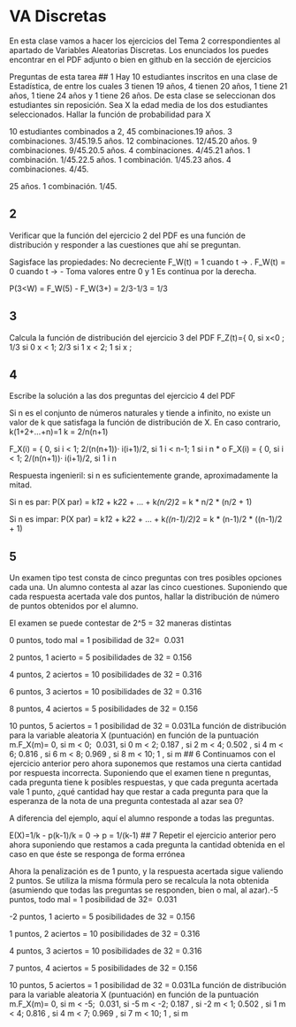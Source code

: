 # VA Discretas
En esta clase vamos a hacer los ejercicios del Tema 2 correspondientes al apartado de Variables Aleatorias Discretas. Los enunciados los puedes encontrar en el PDF adjunto o bien en github en la sección de ejercicios

Preguntas de esta tarea
## 1
Hay 10 estudiantes inscritos en una clase de Estadística, de entre los cuales 3 tienen 19 años, 4 tienen 20 años, 1 tiene 21 años, 1 tiene 24 años y 1 tiene 26 años. De esta clase se seleccionan dos estudiantes sin reposición. Sea X la edad media de los dos estudiantes seleccionados. Hallar la función de probabilidad para X

10 estudiantes combinados a 2, 45 combinaciones.19 años. 3 combinaciones. 3/45.19.5 años. 12 combinaciones. 12/45.20 años. 9 combinaciones. 9/45.20.5 años. 4 combinaciones. 4/45.21 años. 1 combinación. 1/45.22.5 años. 1 combinación. 1/45.23 años. 4 combinaciones. 4/45.

25 años. 1 combinación. 1/45.

## 2
Verificar que la función del ejercicio 2 del PDF es una función de distribución  y responder a las cuestiones que ahí se preguntan.

Sagisface las propiedades:
No decreciente
F_W(t) = 1 cuando t -> \infty.
F_W(t) = 0 cuando t -> -\infty
Toma valores entre 0 y 1
Es contínua por la derecha.

P(3<W\leq 5) = F_W(5) - F_W(3+) = 2/3-1/3 = 1/3

## 3
Calcula la función de distribución del ejercicio 3 del PDF
F_Z(t)={ 0, si x<0 ; 1/3 si 0 \leq x < 1; 2/3 si 1 \leq x < 2; 1 si x \geq 2;

## 4
Escribe la solución a las dos preguntas del ejercicio 4 del PDF

Si n es el conjunto de números naturales y tiende a infinito, no existe un valor de k que satisfaga la función de distribución de X.
En caso contrario, 
k(1+2+…+n)=1
k = 2/n(n+1)

F_X(i) = { 0, si i < 1; 2/(n(n+1))· i(i+1)/2, si 1 \leq i < n-1; 1 si i \geq n
* o F_X(i) = { 0, si i < 1; 2/(n(n+1))· i(i+1)/2, si 1 \leq i \leq n 

Respuesta ingenieril: si n es suficientemente grande, aproximadamente la mitad.

Si n es par:
P(X par) = k*1*2 + k*2*2 + ... + k*(n/2)*2 = k * n/2 * (n/2 + 1) 

Si n es impar:
P(X par) = k*1*2 + k*2*2 + ... + k*((n-1)/2)*2 = k * (n-1)/2 * ((n-1)/2 + 1)  

## 5
Un examen tipo test consta de cinco preguntas con tres posibles opciones cada una. Un alumno contesta al azar las cinco cuestiones. Suponiendo que cada respuesta acertada vale dos puntos, hallar la distribución de número de puntos obtenidos por el alumno.

El examen se puede contestar de 2^5 = 32 maneras distintas 

0 puntos, todo mal = 1 posibilidad de 32=  0.031

2 puntos, 1 acierto = 5 posibilidades de 32 = 0.156

4 puntos, 2 aciertos = 10 posibilidades de 32 = 0.316

6 puntos, 3 aciertos = 10 posibilidades de 32 = 0.316

8 puntos, 4 aciertos = 5 posibilidades de 32 = 0.156

10 puntos, 5 aciertos = 1 posibilidad de 32 = 0.031La función de distribución para la variable aleatoria X (puntuación) en función de la puntuación m.F_X(m)= 0, si m < 0;  0.031, si 0 \leq m < 2; 0.187 , si 2 \leq m < 4; 0.502 , si 4 \leq m < 6; 0.816 , si 6 \leq m < 8; 0.969 , si 8 \leq m < 10; 1 , si m \geq 1
## 6
Continuamos con el ejercicio anterior pero ahora suponemos que restamos una cierta cantidad por respuesta incorrecta. Suponiendo que el examen tiene n preguntas, cada pregunta tiene k posibles respuestas, y que cada pregunta acertada vale 1 punto, ¿qué cantidad hay que restar a cada pregunta para que la esperanza de la nota de una pregunta contestada al azar sea 0?

A diferencia del ejemplo, aquí el alumno responde a todas las preguntas.

E(X)=1/k - p(k-1)/k = 0 -> p = 1/(k-1)
## 7
Repetir el ejercicio anterior pero ahora suponiendo que restamos a cada pregunta la cantidad obtenida en el caso en que éste se responga de forma errónea

Ahora la penalización es de 1 punto, y la respuesta acertada sigue valiendo 2 puntos. Se utiliza la misma fórmula pero se recalcula la nota obtenida (asumiendo que todas las preguntas se responden, bien o mal, al azar).-5 puntos, todo mal = 1 posibilidad de 32=  0.031

-2 puntos, 1 acierto = 5 posibilidades de 32 = 0.156

1 puntos, 2 aciertos = 10 posibilidades de 32 = 0.316

4 puntos, 3 aciertos = 10 posibilidades de 32 = 0.316

7 puntos, 4 aciertos = 5 posibilidades de 32 = 0.156

10 puntos, 5 aciertos = 1 posibilidad de 32 = 0.031La función de distribución para la variable aleatoria X (puntuación) en función de la puntuación m.F_X(m)= 0, si m < -5;  0.031, si -5 \leq m < -2; 0.187 , si -2 \leq m < 1; 0.502 , si 1 \leq m < 4; 0.816 , si 4 \leq m < 7; 0.969 , si 7 \leq m < 10; 1 , si m \geq 1

